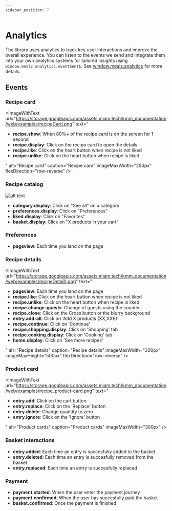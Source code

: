 ```yaml
---
sidebar_position: 7
---
```




# Analytics

The library uses analytics to track key user interactions and improve the overall experience.
You can listen to the events we send and integrate them into your own analytics systems for tailored insights using `window.mealz.analytics.eventSent$`.
See [window.mealz.analytics](./customization/window-mealz#windowmealzanalytics) for more details.

## Events

### Recipe card

<ImageWithText
  url="https://storage.googleapis.com/assets.miam.tech/kmm_documentation/web/examples/recipeCard.png"
  text="
  <ul>
    <li><b>recipe.show</b>: When 80%+ of the recipe card is on the screen for 1 second</li>
    <li><b>recipe.display</b>: Click on the recipe card to open the details</li>
    <li><b>recipe.like</b>: Click on the heart button when recipe is not liked</li>
    <li><b>recipe.unlike</b>: Click on the heart button when recipe is liked</li>
  </ul>
  "
  alt="Recipe card"
  caption="Recipe card"
  imageMaxWidth="250px"
  flexDirection="row-reverse"
/>

### Recipe catalog

![alt text](https://storage.googleapis.com/assets.miam.tech/kmm_documentation/web/page-overviews/recipeCatalog.png "Recipe catalog")

- **category.display**: Click on "See all" on a category
- **preferences.display**: Click on "Preferences"
- **liked.display**: Click on "Favorites"
- **basket.display**: Click on "X products in your cart"

### Preferences

- **pageview**: Each time you land on the page

### Recipe details

<ImageWithText
  url="https://storage.googleapis.com/assets.miam.tech/kmm_documentation/web/examples/recipeDetail1.png"
  text="
  <ul>
    <li><b>pageview</b>: Each time you land on the page</li>
    <li><b>recipe.like</b>: Click on the heart button when recipe is not liked</li>
    <li><b>recipe.unlike</b>: Click on the heart button when recipe is liked</li>
    <li><b>recipe.change-guests</b>: Change of guests using the counter</li>
    <li><b>recipe.close</b>: Click on the Cross button or the blurry background</li>
    <li><b>entry.add-all</b>: Click on 'Add X products (XX,XX€)'</li>
    <li><b>recipe.continue</b>: Click on 'Continue'</li>
    <li><b>recipe.shopping.display</b>: Click on 'Shopping' tab</li>
    <li><b>recipe.cooking.display</b>: Click on 'Cooking' tab</li>
    <li><b>home.display</b>: Click on 'See more recipes'</li>
  </ul>
  "
  alt="Recipe details"
  caption="Recipe details"
  imageMaxWidth="300px"
  imageMaxHeight="500px"
  flexDirection="row-reverse"
/>

### Product card

<ImageWithText
  url="https://storage.googleapis.com/assets.miam.tech/kmm_documentation/web/examples/recipe_product-card.png"
  text="
  <ul>
    <li><b>entry.add</b>: Click on the cart button</li>
    <li><b>entry.replace</b>: Click on the 'Replace' button</li>
    <li><b>entry.delete</b>: Change quantity to zero</li>
    <li><b>entry.ignore</b>: Click on the 'Ignore' button</li>
  </ul>
  "
  alt="Product cards"
  caption="Product cards"
  imageMaxWidth="300px"
/>

### Basket interactions

- **entry.added**: Each time an entry is succesfully added to the basket
- **entry.deleted**: Each time an entry is succesfully removed from the basket
- **entry.replaced**: Each time an entry is succesfully replaced

### Payment

- **payment.started**: When the user enter the payment journey
- **payment.confirmed**: When the user has succesfully paid the basket
- **basket.confirmed**: Once the payment is finished

<EventProperties/>
